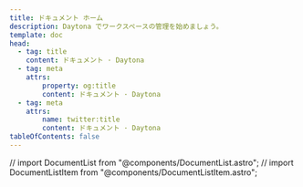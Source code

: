 ```yaml
---
title: ドキュメント ホーム
description: Daytona でワークスペースの管理を始めましょう。
template: doc
head:
  - tag: title
    content: ドキュメント · Daytona
  - tag: meta
    attrs:
        property: og:title
        content: ドキュメント · Daytona
  - tag: meta
    attrs:
        name: twitter:title
        content: ドキュメント · Daytona
tableOfContents: false
---
```


// import DocumentList from "@components/DocumentList.astro";
// import DocumentListItem from "@components/DocumentListItem.astro";

<DocumentList title="はじめに">
  <DocumentListItem
    title="Daytona とは？"
    subtitle="Daytona について学び、開発環境の管理にどのように役立つかを理解しましょう。"
    href="about/what-is-daytona"
  />
  <DocumentListItem
    title="アーキテクチャ概要"
    subtitle="Daytona のアーキテクチャと、ワークスペースの管理方法について理解しましょう。"
    href="about/architecture"
  />
  <DocumentListItem
    title="はじめての方へ"
    subtitle="Daytona の使い方や開発環境の設定方法を学び、すぐに始めましょう。"
    href="about/getting-started"
  />
  <DocumentListItem
    title="Daytona のインストール"
    subtitle="Linux、macOS、または Windows オペレーティングシステムに Daytona をインストールします。"
    href="installation/installation"
  />
</DocumentList>

<DocumentList title="設定">
  <DocumentListItem
    title="Git プロバイダーの追加"
    subtitle="GitHub、GitLab、Bitbucket などにホストされたリポジトリからワークスペースを作成します。"
    href="configuration/git-providers#add-a-git-provider"
  />
  <DocumentListItem
    title="プロバイダーのインストール"
    subtitle="新しいプロバイダーをインストールして Daytona Server と連携し、ワークスペースを管理します。"
    href="configuration/providers#managing-providers"
  />
  <DocumentListItem
    title="ターゲット構成の設定"
    subtitle="Daytona がワークスペースを管理・デプロイする方法を制御するターゲット構成を設定します。"
    href="configuration/target-config"
  />
  <DocumentListItem
    title="コンテナレジストリの設定"
    subtitle="指定したレジストリサーバーからコンテナイメージを取得するための認証情報を保存するコンテナレジストリを設定します。"
    href="configuration/container-registries"
  />
  <DocumentListItem
    title="ワークスペーステンプレートの作成"
    subtitle="複数のワークスペースでワークスペーステンプレートを管理・再利用します。"
    href="configuration/workspace-templates"
  />
  <DocumentListItem
    title="Daytona Server の設定"
    subtitle="Daytona Server はあなたのマシン上で動作し、ワークスペースに関する操作を処理します。"
    href="configuration/server"
  />
</DocumentList>

<DocumentList title="利用方法">
  <DocumentListItem
    title="ワークスペースの作成"
    subtitle="Git リポジトリから開発環境を作成し、デプロイを始めましょう。"
    href="usage/workspaces"
  />
  <DocumentListItem
    title="ターゲットの設定"
    subtitle="ワークスペースのターゲット設定方法や構成管理について学びましょう。"
    href="usage/targets"
  />
  <DocumentListItem
    title="Agent Toolbox との連携"
    subtitle="Agent Toolbox を使ってワークスペースを管理・操作する方法を学びましょう。"
    href="usage/agent-toolbox"
  />
  <DocumentListItem
    title="ワークスペースのプリビルド"
    subtitle="ワークスペース間でプリビルドを管理・再利用する方法を学びましょう。"
    href="usage/prebuilds"
  />
  <DocumentListItem
    title="デフォルト IDE の設定"
    subtitle="ワークスペースを自動的にお好みの IDE で開きます。"
    href="usage/ide#set-the-default-ide"
  />
  <DocumentListItem
    title="カスタムサンプルの追加"
    subtitle="事前定義された開発構成や環境を持つクイックスタートリポジトリを使ってワークスペースを作成します。"
    href="usage/samples"
  />
  <DocumentListItem
    title="コンテナイメージのビルド"
    subtitle="Builder を使ってワークスペース用の開発コンテナイメージを作成します。"
    href="usage/builders"
  />
  <DocumentListItem
    title="Runner のデプロイ"
    subtitle="Daytona で Runner を利用・管理する方法を学びましょう。"
    href="usage/runners"
  />
</DocumentList>

<DocumentList title="さらに深く知る">
  <DocumentListItem
    title="CLI リファレンス"
    subtitle="Daytona CLI について学び、コマンドラインから Daytona を操作する方法を理解しましょう。"
    href="tools/cli"
  />
  <DocumentListItem
    title="API リファレンス"
    subtitle="Daytona API を調べ、プログラムから Daytona を操作する方法を学びましょう。"
    href="tools/api"
  />
  <DocumentListItem
    title="Docker Extension"
    subtitle="Docker Desktop 内で Daytona クライアントおよびサーバーツールの組み込みバージョンを直接利用します。"
    href="tools/docker-extension"
  />
</DocumentList>
